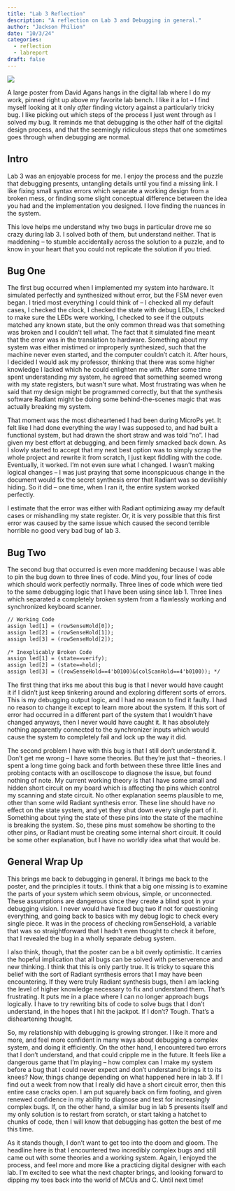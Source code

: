 ```yaml
---
title: "Lab 3 Reflection"
description: "A reflection on Lab 3 and Debugging in general."
author: "Jackson Philion"
date: "10/3/24"
categories:
  - reflection
  - labreport
draft: false
---
```


![](images/lab3post/debuggingrules.jpg)

A large poster from David Agans hangs in the digital lab where I do my work, pinned right up above my favorite lab bench. I like it a lot – I find myself looking at it only *after* finding victory against a particularly tricky bug. I like picking out which steps of the process I just went through as I solved my bug. It reminds me that debugging is the other half of the digital design process, and that the seemingly ridiculous steps that one sometimes goes through when debugging are normal. 

## Intro

Lab 3 was an enjoyable process for me. I enjoy the process and the puzzle that debugging presents, untangling details until you find a missing link. I like fixing small syntax errors which separate a working design from a broken mess, or finding some slight conceptual difference between the idea you had and the implementation you designed. I love finding the nuances in the system. 

This love helps me understand why two bugs in particular drove me so crazy during lab 3. I solved both of them, but understand neither. That is maddening – to stumble accidentally across the solution to a puzzle, and to know in your heart that you could not replicate the solution if you tried.

## Bug One

The first bug occurred when I implemented my system into hardware. It simulated perfectly and synthesized without error, but the FSM never even began. I tried most everything I could think of – I checked all my default cases, I checked the clock, I checked the state with debug LEDs, I checked to make sure the LEDs were working, I checked to see if the outputs matched any known state, but the only common thread was that something was broken and I couldn’t tell what. The fact that it simulated fine meant that the error was in the translation to hardware. Something about my system was either mistimed or improperly synthesized, such that the machine never even started, and the computer couldn’t catch it. After hours, I decided I would ask my professor, thinking that there was some higher knowledge I lacked which he could enlighten me with. After some time spent understanding my system, he agreed that something seemed wrong with my state registers, but wasn’t sure what. Most frustrating was when he said that my design might be programmed correctly, but that the synthesis software Radiant might be doing some behind-the-scenes magic that was actually breaking my system. 

That moment was the most disheartened I had been during MicroPs yet. It felt like I had done everything the way I was supposed to, and had built a functional system, but had drawn the short straw and was told “no”. I had given my best effort at debugging, and been firmly smacked back down. As I slowly started to accept that my next best option was to simply scrap the whole project and rewrite it from scratch, I just kept fiddling with the code. Eventually, it worked. I’m not even sure what I changed. I wasn’t making logical changes – I was just praying that some inconspicuous change in the document would fix the secret synthesis error that Radiant was so devilishly hiding. So it did – one time, when I ran it, the entire system worked perfectly. 

I estimate that the error was either with Radiant optimizing away my default cases or mishandling my state register. Or, it is very possible that this first error was caused by the same issue which caused the second terrible horrible no good very bad bug of lab 3.

## Bug Two

The second bug that occurred is even more maddening because I was able to pin the bug down to three lines of code. Mind you, four lines of code which should work perfectly normally. Three lines of code which were tied to the same debugging logic that I have been using since lab 1. Three lines which separated a completely broken system from a flawlessly working and synchronized keyboard scanner.

```default
// Working Code
assign led[1] = (rowSenseHold[0]);
assign led[2] = (rowSenseHold[1]);
assign led[3] = (rowSenseHold[2]);
	
/* Inexplicably Broken Code
assign led[1] = (state==verify);
assign led[2] = (state==hold);
assign led[3] = ((rowSenseHold==4'b0100)&(colScanHold==4'b0100)); */
```

The first thing that irks me about this bug is that I never would have caught it if I didn't just keep tinkering around and exploring different sorts of errors. This is my debugging output logic, and I had no reason to find it faulty. I had no reason to change it except to learn more about the system. If this sort of error had occurred in a different part of the system that I wouldn't have changed anyways, then I never would have caught it. It has absolutely nothing apparently connected to the synchronizer inputs which would cause the system to completely fail and lock up the way it did.

The second problem I have with this bug is that I still don't understand it. Don't get me wrong – I have some theories. But they're just that – theories. I spent a long time going back and forth between these three little lines and probing contacts with an oscilloscope to diagnose the issue, but found nothing of note. My current working theory is that I have some small and hidden short circuit on my board which is affecting the pins which control my scanning and state circuit. No other explanation seems plausible to me, other than some wild Radiant synthesis error. These line should have *no* effect on the state system, and yet they shut down every single part of it. Something about tying the state of these pins into the state of the machine is breaking the system. So, these pins must somehow be shorting to the other pins, or Radiant must be creating some internal short circuit. It could be some other explanation, but I have no worldly idea what that would be.

## General Wrap Up

This brings me back to debugging in general. It brings me back to the poster, and the principles it touts. I think that a big one missing is to examine the parts of your system which seem obvious, simple, or unconnected. These assumptions are dangerous since they create a blind spot in your debugging vision. I never would have fixed bug two if not for questioning everything, and going back to basics with my debug logic to check every single piece. It was in the process of checking rowSenseHold, a variable that was so straightforward that I hadn't even thought to check it before, that I revealed the bug in a wholly separate debug system. 

I also think, though, that the poster can be a bit overly optimistic. It carries the hopeful implication that all bugs can be solved with perserverence and new thinking. I think that this is only partly true. It is tricky to square this belief with the sort of Radiant synthesis errors that I may have been encountering. If they were truly Radiant synthesis bugs, then I am lacking the level of higher knowledge necessary to fix and understand them. That's frustrating. It puts me in a place where I can no longer approach bugs logically. I have to try rewriting bits of code to solve bugs that I don't understand, in the hopes that I hit the jackpot. If I don't? Tough. That's a disheartening thought.

So, my relationship with debugging is growing stronger. I like it more and more, and feel more confident in many ways about debugging a complex system, and doing it efficiently. On the other hand, I encountered two errors that I don't understand, and that could cripple me in the future. It feels like a dangerous game that I'm playing – how complex can I make my system before a bug that I could never expect and don't understand brings it to its knees? Now, things change depending on what happened here in lab 3. If I find out a week from now that I really did have a short circuit error, then this entire case cracks open. I am put squarely back on firm footing, and given renewed confidence in my ability to diagnose and test for increasingly complex bugs. If, on the other hand, a similar bug in lab 5 presents itself and my only solution is to restart from scratch, or start taking a hatchet to chunks of code, then I will know that debugging has gotten the best of me this time.

As it stands though, I don't want to get too into the doom and gloom. The headline here is that I encountered two incredibly complex bugs and still came out with some theories and a working system. Again, I enjoyed the process, and feel more and more like a practicing digital designer with each lab. I'm excited to see what the next chapter brings, and looking forward to dipping my toes back into the world of MCUs and C. Until next time!